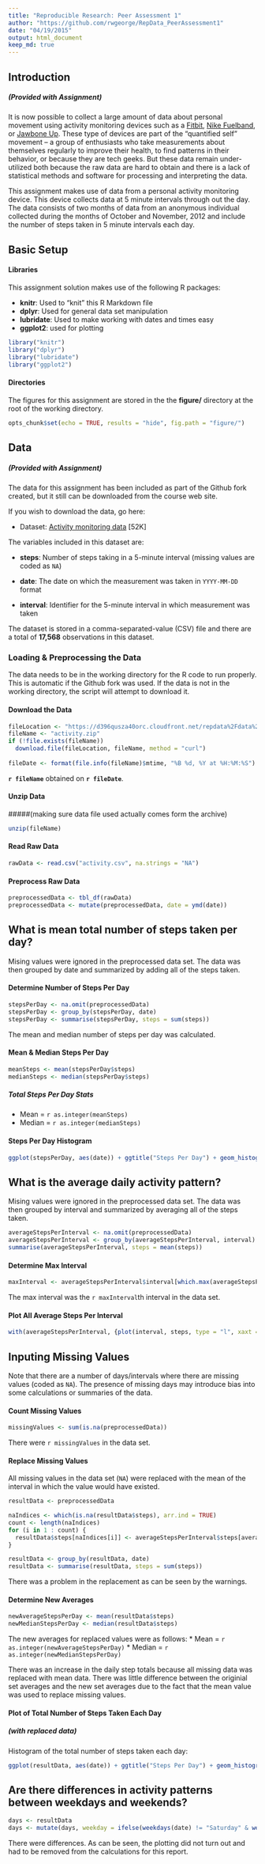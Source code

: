 ```yaml
---
title: "Reproducible Research: Peer Assessment 1"
author: "https://github.com/rwgeorge/RepData_PeerAssessment1"
date: "04/19/2015"
output: html_document
keep_md: true
---
```




## Introduction
##### (Provided with Assignment)

It is now possible to collect a large amount of data about personal
movement using activity monitoring devices such as a
[Fitbit](http://www.fitbit.com), [Nike
Fuelband](http://www.nike.com/us/en_us/c/nikeplus-fuelband), or
[Jawbone Up](https://jawbone.com/up). These type of devices are part of
the "quantified self" movement -- a group of enthusiasts who take
measurements about themselves regularly to improve their health, to
find patterns in their behavior, or because they are tech geeks. But
these data remain under-utilized both because the raw data are hard to
obtain and there is a lack of statistical methods and software for
processing and interpreting the data.

This assignment makes use of data from a personal activity monitoring
device. This device collects data at 5 minute intervals through out the
day. The data consists of two months of data from an anonymous
individual collected during the months of October and November, 2012
and include the number of steps taken in 5 minute intervals each day.

## Basic Setup

#### Libraries

This assignment solution makes use of the following R packages:

* **knitr**: Used to "knit" this R Markdown file
* **dplyr**: Used for general data set manipulation
* **lubridate**: Used to make working with dates and times easy
* **ggplot2**: used for plotting


```r
library("knitr")
library("dplyr")
library("lubridate")
library("ggplot2")
```

#### Directories

The figures for this assignment are stored in the the **figure/** directory
at the root of the working directory.

```r
opts_chunk$set(echo = TRUE, results = "hide", fig.path = "figure/")
```

## Data
##### (Provided with Assignment)

The data for this assignment has been included as part of the Github fork
created, but it still can be downloaded from the course web site.

If you wish to download the data, go here:

* Dataset: [Activity monitoring data](https://d396qusza40orc.cloudfront.net/repdata%2Fdata%2Factivity.zip) [52K]

The variables included in this dataset are:

* **steps**: Number of steps taking in a 5-minute interval (missing values are coded as `NA`)

* **date**: The date on which the measurement was taken in `YYYY-MM-DD` format

* **interval**: Identifier for the 5-minute interval in which measurement was taken


The dataset is stored in a comma-separated-value (CSV) file and there are a total of **17,568** observations in this dataset.

### Loading & Preprocessing the Data

The data needs to be in the working directory for the R code to run properly.
This is automatic if the Github fork was used.  If the data is not in the working
directory, the script will attempt to download it.

#### Download the Data

```r
fileLocation <- "https://d396qusza40orc.cloudfront.net/repdata%2Fdata%2Factivity.zip"
fileName <- "activity.zip"
if (!file.exists(fileName))
  download.file(fileLocation, fileName, method = "curl")
  
fileDate <- format(file.info(fileName)$mtime, "%B %d, %Y at %H:%M:%S")
```

**`r fileName`** obtained on **`r fileDate`**.

#### Unzip Data
#####(making sure data file used actually comes form the archive)
```r
unzip(fileName)
```
#### Read Raw Data
```r
rawData <- read.csv("activity.csv", na.strings = "NA")
```

#### Preprocess Raw Data
```r
preprocessedData <- tbl_df(rawData)
preprocessedData <- mutate(preprocessedData, date = ymd(date))
```

## What is mean total number of steps taken per day?

Mising values were ignored in the preprocessed data set.  The data was then grouped by date
and summarized by adding all of the steps taken.

#### Determine Number of Steps Per Day

```r
stepsPerDay <- na.omit(preprocessedData)
stepsPerDay <- group_by(stepsPerDay, date)
stepsPerDay <- summarise(stepsPerDay, steps = sum(steps))
```

The mean and median number of steps per day was calculated.

#### Mean & Median Steps Per Day
```r
meanSteps <- mean(stepsPerDay$steps)
medianSteps <- median(stepsPerDay$steps)
```
##### Total Steps Per Day Stats
* Mean = `r as.integer(meanSteps)`
* Median = `r as.integer(medianSteps)`

#### Steps Per Day Histogram
```r
ggplot(stepsPerDay, aes(date)) + ggtitle("Steps Per Day") + geom_histogram(stat = "identity", aes(y = steps)) + xlab("Day") + ylab("Number of Steps")
```

## What is the average daily activity pattern?

Mising values were ignored in the preprocessed data set.  The data was then grouped by interval
and summarized by averaging all of the steps taken. 

```r
averageStepsPerInterval <- na.omit(preprocessedData)
averageStepsPerInterval <- group_by(averageStepsPerInterval, interval)
summarise(averageStepsPerInterval, steps = mean(steps))
```

#### Determine Max Interval
```r
maxInterval <- averageStepsPerInterval$interval[which.max(averageStepsPerInterval$steps)]
```

The max interval was the `r maxInterval`th interval in the data set.

#### Plot All Average Steps Per Interval
```r
with(averageStepsPerInterval, {plot(interval, steps, type = "l", xaxt = "n")})
```

## Inputing Missing Values

Note that there are a number of days/intervals where there are missing
values (coded as `NA`). The presence of missing days may introduce
bias into some calculations or summaries of the data.

#### Count Missing Values

```r
missingValues <- sum(is.na(preprocessedData))
```

There were `r missingValues` in the data set.

#### Replace Missing Values

All missing values in the data set (`NA`) were replaced with the mean of the interval in which the value would have existed.

```r

resultData <- preprocessedData

naIndices <- which(is.na(resultData$steps), arr.ind = TRUE)
count <- length(naIndices)
for (i in 1 : count) {
  resultData$steps[naIndices[i]] <- averageStepsPerInterval$steps[averageStepsPerInterval$interval == resultData$interval[naIndices[i]]]
}

resultData <- group_by(resultData, date)
resultData <- summarise(resultData, steps = sum(steps))
```

There was a problem in the replacement as can be seen by the warnings.

#### Determine New Averages

```r
newAverageStepsPerDay <- mean(resultData$steps)
newMedianStepsPerDay <- median(resultData$steps)
```

The new averages for replaced values were as follows:
* Mean = `r as.integer(newAverageStepsPerDay)`
* Median = `r as.integer(newMedianStepsPerDay)`

There was an increase in the daily step totals because all missing data was replaced with mean data.  There was little difference between the originial set averages and the new set averages due to the fact that the mean value was used to replace missing values.

#### Plot of Total Number of Steps Taken Each Day
##### (with replaced data)

Histogram of the total number of steps taken each day:

```r
ggplot(resultData, aes(date)) + ggtitle("Steps Per Day") + geom_histogram(stat = "identity", aes(y = steps)) + xlab("Day") + ylab("Number of Steps") 
```


## Are there differences in activity patterns between weekdays and weekends?

```r
days <- resultData
days <- mutate(days, weekday = ifelse(weekdays(date) != "Saturday" & weekdays(date) != "Sunday", "weekday", "weekend"))
```
There were differences.  As can be seen, the plotting did not turn out and had to be removed from the calculations for this report.